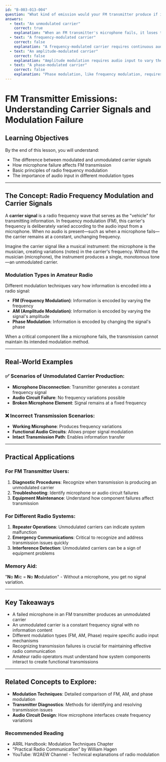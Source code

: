 ```yaml
---
id: "B-003-013-004"
question: "What kind of emission would your FM transmitter produce if its microphone failed to work?"
answers:
  - text: "An unmodulated carrier"
    correct: true
    explanation: "When an FM transmitter's microphone fails, it loses the ability to generate the frequency variations that constitute FM modulation. Without the microphone's audio input, the transmitter will generate a constant carrier frequency with no information content, resulting in an unmodulated carrier wave. This means the radio frequency remains at a single, unchanging frequency, essentially broadcasting a 'dead' signal with no audio information."
  - text: "A frequency-modulated carrier"
    correct: false
    explanation: "A frequency-modulated carrier requires continuous audio input to create the characteristic frequency variations. With a failed microphone, the transmitter cannot generate these variations, so it will not produce a frequency-modulated signal. The absence of audio input means no frequency deviation can occur."
  - text: "An amplitude-modulated carrier"
    correct: false
    explanation: "Amplitude modulation requires audio input to vary the signal's amplitude, which cannot happen with a failed microphone. An FM transmitter is specifically designed for frequency modulation and lacks the circuitry to generate an AM signal when the microphone fails."
  - text: "A phase-modulated carrier"
    correct: false
    explanation: "Phase modulation, like frequency modulation, requires audio input to create signal variations. A failed microphone prevents any phase modulation from occurring, leaving only a constant carrier frequency."
---
```


# FM Transmitter Emissions: Understanding Carrier Signals and Modulation Failure

## Learning Objectives
By the end of this lesson, you will understand:
- The difference between modulated and unmodulated carrier signals
- How microphone failure affects FM transmission
- Basic principles of radio frequency modulation
- The importance of audio input in different modulation types

---

## The Concept: Radio Frequency Modulation and Carrier Signals

A **carrier signal** is a radio frequency wave that serves as the "vehicle" for transmitting information. In frequency modulation (FM), this carrier's frequency is deliberately varied according to the audio input from a microphone. When no audio is present—such as when a microphone fails—the carrier remains at a constant, unchanging frequency.

Imagine the carrier signal like a musical instrument: the microphone is the musician, creating variations (notes) in the carrier's frequency. Without the musician (microphone), the instrument produces a single, monotonous tone—an unmodulated carrier.

### Modulation Types in Amateur Radio

Different modulation techniques vary how information is encoded into a radio signal:
- **FM (Frequency Modulation)**: Information is encoded by varying the frequency
- **AM (Amplitude Modulation)**: Information is encoded by varying the signal's amplitude
- **Phase Modulation**: Information is encoded by changing the signal's phase

When a critical component like a microphone fails, the transmission cannot maintain its intended modulation method.

---

## Real-World Examples

### ✅ Scenarios of Unmodulated Carrier Production:
- **Microphone Disconnection**: Transmitter generates a constant frequency signal
- **Audio Circuit Failure**: No frequency variations possible
- **Broken Microphone Element**: Signal remains at a fixed frequency

### ❌ Incorrect Transmission Scenarios:
- **Working Microphone**: Produces frequency variations
- **Functional Audio Circuits**: Allows proper signal modulation
- **Intact Transmission Path**: Enables information transfer

---

## Practical Applications

### For FM Transmitter Users:
1. **Diagnostic Procedures**: Recognize when transmission is producing an unmodulated carrier
2. **Troubleshooting**: Identify microphone or audio circuit failures
3. **Equipment Maintenance**: Understand how component failures affect transmission

### For Different Radio Systems:
1. **Repeater Operations**: Unmodulated carriers can indicate system malfunction
2. **Emergency Communications**: Critical to recognize and address transmission issues quickly
3. **Interference Detection**: Unmodulated carriers can be a sign of equipment problems

### Memory Aid:
"**N**o **M**ic = **N**o **M**odulation" - Without a microphone, you get no signal variation.

---

## Key Takeaways

- A failed microphone in an FM transmitter produces an unmodulated carrier
- An unmodulated carrier is a constant frequency signal with no information content
- Different modulation types (FM, AM, Phase) require specific audio input mechanisms
- Recognizing transmission failures is crucial for maintaining effective radio communication
- Amateur radio operators must understand how system components interact to create functional transmissions

---

## Related Concepts to Explore:
- **Modulation Techniques**: Detailed comparison of FM, AM, and phase modulation
- **Transmitter Diagnostics**: Methods for identifying and resolving transmission issues
- **Audio Circuit Design**: How microphone interfaces create frequency variations

### Recommended Reading
- ARRL Handbook: Modulation Techniques Chapter
- "Practical Radio Communication" by William Hagen
- YouTube: W2AEW Channel - Technical explanations of radio modulation